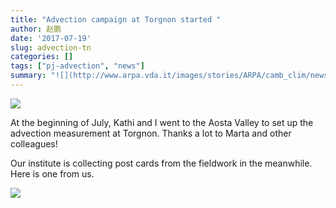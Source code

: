 ```yaml
---
title: "Advection campaign at Torgnon started "
author: 赵鹏
date: '2017-07-19'
slug: advection-tn
categories: []
tags: ["pj-advection", "news"]
summary: "![](http://www.arpa.vda.it/images/stories/ARPA/camb_clim/news/20170714_PascoloTorgnon/setup.jpg)"
---
```


![](http://www.arpa.vda.it/images/stories/ARPA/camb_clim/news/20170714_PascoloTorgnon/setup.jpg)

At the beginning of July, Kathi and I went to the Aosta Valley  to set up the advection measurement at Torgnon. Thanks a lot to Marta and other colleagues!

Our institute is collecting post cards from the fieldwork in the meanwhile. Here is one from us.

[![](https://www.uibk.ac.at/ecology/postcards-from-the-field/bilder/postcard-from-aosta.jpg)](https://www.uibk.ac.at/ecology/postcards-from-the-field/)

